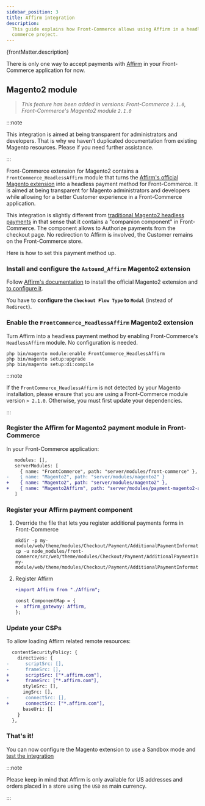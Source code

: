 ```yaml
---
sidebar_position: 3
title: Affirm integration
description:
  This guide explains how Front-Commerce allows using Affirm in a headless
  commerce project.
---
```



<p>{frontMatter.description}</p>

There is only one way to accept payments with [Affirm](https://www.affirm.com/)
in your Front-Commerce application for now.

## Magento2 module

> _This feature has been added in versions: Front-Commerce `2.1.0`,
> Front-Commerce's Magento2 module `2.1.0`_

:::note

<span>
  This integration is aimed at being transparent for administrators and
  developers. That is why we haven't duplicated documentation from existing
  Magento resources. Please <ContactLink /> if you need further assistance.
</span>

:::

Front-Commerce extension for Magento2 contains a `FrontCommerce_HeadlessAffirm`
module that turns the [Affirm's official Magento
extension](https://github.com/Affirm/Magento2_Affirm) into a headless payment
method for Front-Commerce. It is aimed at being transparent for Magento
administrators and developers while allowing for a better Customer experience in
a Front-Commerce application.

This integration is slightly different from
[traditional Magento2 headless payments](/docs/2.x/magento2/headless-payments)
in that sense that it contains a "companion component" in Front-Commerce. The
component allows to Authorize payments from the checkout page. No redirection to
Affirm is involved, the Customer remains on the Front-Commerce store.

Here is how to set this payment method up.

### Install and configure the `Astound_Affirm` Magento2 extension

Follow [Affirm's
documentation](https://docs.affirm.com/platforms/docs/magento-2-installation#install-the-extension)
to install the official Magento2 extension and [to configure
it](https://docs.affirm.com/platforms/docs/magento-2-configure-affirm).

You have to **configure the `Checkout Flow Type` to `Modal`** (instead of
`Redirect`).

### Enable the `FrontCommerce_HeadlessAffirm` Magento2 extension

Turn Affirm into a headless payment method by enabling Front-Commerce's
`HeadlessAffirm` module. No configuration is needed.

```shell
php bin/magento module:enable FrontCommerce_HeadlessAffirm
php bin/magento setup:upgrade
php bin/magento setup:di:compile
```

:::note

If the `FrontCommerce_HeadlessAffirm` is not detected by your Magento
installation, please ensure that you are using a Front-Commerce module version
`> 2.1.0`. Otherwise, you must first update your dependencies.

:::

### Register the Affirm for Magento2 payment module in Front-Commerce

In your Front-Commerce application:

```diff title=".front-commerce.js"
   modules: [],
   serverModules: [
     { name: "FrontCommerce", path: "server/modules/front-commerce" },
-    { name: "Magento2", path: "server/modules/magento2" }
+    { name: "Magento2", path: "server/modules/magento2" },
+    { name: "Magento2Affirm", path: "server/modules/payment-magento2-affirm" },
   ]
```

### Register your Affirm payment component

1. Override the file that lets you register additional payments forms in
   Front-Commerce

   ```shell
   mkdir -p my-module/web/theme/modules/Checkout/Payment/AdditionalPaymentInformation/
   cp -u node_modules/front-commerce/src/web/theme/modules/Checkout/Payment/AdditionalPaymentInformation/getAdditionalDataComponent.js my-module/web/theme/modules/Checkout/Payment/AdditionalPaymentInformation/getAdditionalDataComponent.js
   ```

2. Register Affirm

   ```diff
   +import Affirm from "./Affirm";

   const ComponentMap = {
   +  affirm_gateway: Affirm,
   };
   ```

### Update your CSPs

To allow loading Affirm related remote resources:

```diff title="my-module/config/website.js"
  contentSecurityPolicy: {
    directives: {
-      scriptSrc: [],
-      frameSrc: [],
+      scriptSrc: ["*.affirm.com"],
+      frameSrc: ["*.affirm.com"],
      styleSrc: [],
      imgSrc: [],
-      connectSrc: [],
+      connectSrc: ["*.affirm.com"],
      baseUri: []
    }
  },
```

### That's it!

You can now configure the Magento extension to use a Sandbox mode and
[test the integration](https://docs.affirm.com/affirm-developers/docs/test-and-go-live)

:::note

Please keep in mind that Affirm is only available for US addresses and orders
placed in a store using the `USD` as main currency.

:::
